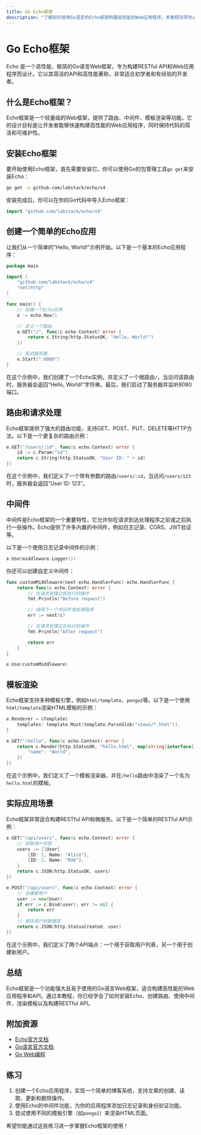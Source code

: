 ```yaml
---
title: Go Echo框架
description: "了解如何使用Go语言的Echo框架构建高性能的Web应用程序。本教程将带你从基础到实际应用，掌握Echo框架的核心功能。"
---
```


# Go Echo框架

Echo 是一个高性能、极简的Go语言Web框架，专为构建RESTful API和Web应用程序而设计。它以其简洁的API和高性能著称，非常适合初学者和有经验的开发者。

## 什么是Echo框架？

Echo框架是一个轻量级的Web框架，提供了路由、中间件、模板渲染等功能。它的设计目标是让开发者能够快速构建高性能的Web应用程序，同时保持代码的简洁和可维护性。

## 安装Echo框架

要开始使用Echo框架，首先需要安装它。你可以使用Go的包管理工具`go get`来安装Echo：

```bash
go get -u github.com/labstack/echo/v4
```

安装完成后，你可以在你的Go代码中导入Echo框架：

```go
import "github.com/labstack/echo/v4"
```

## 创建一个简单的Echo应用

让我们从一个简单的“Hello, World!”示例开始。以下是一个基本的Echo应用程序：

```go
package main

import (
    "github.com/labstack/echo/v4"
    "net/http"
)

func main() {
    // 创建一个Echo实例
    e := echo.New()

    // 定义一个路由
    e.GET("/", func(c echo.Context) error {
        return c.String(http.StatusOK, "Hello, World!")
    })

    // 启动服务器
    e.Start(":8080")
}
```

在这个示例中，我们创建了一个Echo实例，并定义了一个根路由`/`，当访问该路由时，服务器会返回“Hello, World!”字符串。最后，我们启动了服务器并监听8080端口。

## 路由和请求处理

Echo框架提供了强大的路由功能，支持GET、POST、PUT、DELETE等HTTP方法。以下是一个更复杂的路由示例：

```go
e.GET("/users/:id", func(c echo.Context) error {
    id := c.Param("id")
    return c.String(http.StatusOK, "User ID: " + id)
})
```

在这个示例中，我们定义了一个带有参数的路由`/users/:id`，当访问`/users/123`时，服务器会返回“User ID: 123”。

## 中间件

中间件是Echo框架的一个重要特性，它允许你在请求到达处理程序之前或之后执行一些操作。Echo提供了许多内置的中间件，例如日志记录、CORS、JWT验证等。

以下是一个使用日志记录中间件的示例：

```go
e.Use(middleware.Logger())
```

你还可以创建自定义中间件：

```go
func customMiddleware(next echo.HandlerFunc) echo.HandlerFunc {
    return func(c echo.Context) error {
        // 在请求处理之前执行的操作
        fmt.Println("Before request")

        // 调用下一个中间件或处理程序
        err := next(c)

        // 在请求处理之后执行的操作
        fmt.Println("After request")

        return err
    }
}

e.Use(customMiddleware)
```

## 模板渲染

Echo框架支持多种模板引擎，例如`html/template`、`pongo2`等。以下是一个使用`html/template`渲染HTML模板的示例：

```go
e.Renderer = &Template{
    templates: template.Must(template.ParseGlob("views/*.html")),
}

e.GET("/hello", func(c echo.Context) error {
    return c.Render(http.StatusOK, "hello.html", map[string]interface{}{
        "name": "World",
    })
})
```

在这个示例中，我们定义了一个模板渲染器，并在`/hello`路由中渲染了一个名为`hello.html`的模板。

## 实际应用场景

Echo框架非常适合构建RESTful API和微服务。以下是一个简单的RESTful API示例：

```go
e.GET("/api/users", func(c echo.Context) error {
    // 获取用户列表
    users := []User{
        {ID: 1, Name: "Alice"},
        {ID: 2, Name: "Bob"},
    }
    return c.JSON(http.StatusOK, users)
})

e.POST("/api/users", func(c echo.Context) error {
    // 创建新用户
    user := new(User)
    if err := c.Bind(user); err != nil {
        return err
    }
    // 保存用户到数据库
    return c.JSON(http.StatusCreated, user)
})
```

在这个示例中，我们定义了两个API端点：一个用于获取用户列表，另一个用于创建新用户。

## 总结

Echo框架是一个功能强大且易于使用的Go语言Web框架，适合构建高性能的Web应用程序和API。通过本教程，你已经学会了如何安装Echo、创建路由、使用中间件、渲染模板以及构建RESTful API。

## 附加资源

- [Echo官方文档](https://echo.labstack.com/)
- [Go语言官方文档](https://golang.org/doc/)
- [Go Web编程](https://github.com/astaxie/build-web-application-with-golang)

## 练习

1. 创建一个Echo应用程序，实现一个简单的博客系统，支持文章的创建、读取、更新和删除操作。
2. 使用Echo的中间件功能，为你的应用程序添加日志记录和身份验证功能。
3. 尝试使用不同的模板引擎（如`pongo2`）来渲染HTML页面。

希望你能通过这些练习进一步掌握Echo框架的使用！